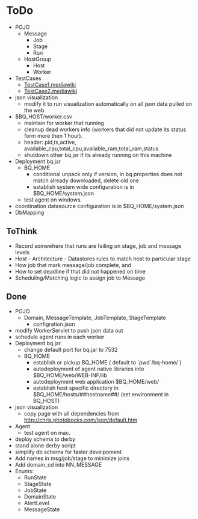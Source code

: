 = ToDo =
* POJO
** Message
*** Job
*** Stage
*** Run
** HostGroup
*** Host
*** Worker
* TestCases
** [[TestCase1 - Load Balancing|TestCase1.mediawiki]]
** [[TestCase2 - Swinng pool chlorination and watel level|TestCase2.mediawiki]]
* json visualization 
** modify it to run visualization automatically on all json data pulled on the web
* $BQ_HOST/worker.csv
** maintain for worker that running
** cleanup dead workers info (workers that did not update its status form more then 1 hour).
** header: pid,ts,active, available_cpu,total_cpu,available_ram,total_ram,status
** shutdown other bq.jar if its already running on this machine 
* Deployment bq.jar
** BQ_HOME
*** conditional unpack only if version, in bq.properties does not match already downloaded, delete old one
*** establish system wide configuration is in $BQ_HOME/system.json
** test agent on windows.
* coordination datasource configuration is in $BQ_HOME/system.json
* DbMapping

== ToThink ==

* Record somewhere that runs are failing on stage, job and message levels
* Host - Architecture - Datastores rules to match host to particular stage
* How job that mark message/job complete, and 
* How to set deadline if that did not happened on time
* Scheduling/Matching logic to assign job to Message

== Done ==
* POJO
** Domain, MessageTemplate, JobTemplate, StageTemplate
*** configration.json
* modify WorkerServlet to push json data out
* schedule agent runs in each worker
* Deployment bq.jar
** change default port for bq.jar to 7532
** BQ_HOME
*** establish or pickup BQ_HOME ( default to `pwd`/bq-home/ )
*** autodeployment of agent native libraries into $BQ_HOME/web/WEB-INF/lib
*** autodeployment web application $BQ_HOME/web/
*** establish host specific directory in $BQ_HOME/hosts/##hostname##/ (set environment in BQ_HOST)
* json visualization 
** copy page with all dependencies from http://chris.photobooks.com/json/default.htm
* Agent
** test agent on mac.
* deploy schema to derby
* stand alone derby script
* simplify db schema for faster develpoment
* Add names in msg/job/stage to minimize joins
* Add domain_cd into NN_MESSAGE
* Enums: 
** RunState 
** StageState
** JobState
** DomainState
** AlertLevel
** MessageState